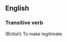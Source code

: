 ==English==

===Transitive verb===
{{en-verb|legitimis|ing}}
(British) To make legitimate
{{alternative spelling of|legitimize}}